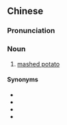 ==Chinese==
{{zh-forms|type=21}}

===Pronunciation===
{{zh-pron
|m=yángyùní
|c=joeng4 wu6 nai4
|cat=n
}}

===Noun===
{{zh-noun}}

# [[mashed potato]]

====Synonyms====
* {{zh-l|馬鈴薯泥}}
* {{zh-l|薯泥}}
* {{zh-l|薯蓉}}
* {{zh-l|土豆泥}}